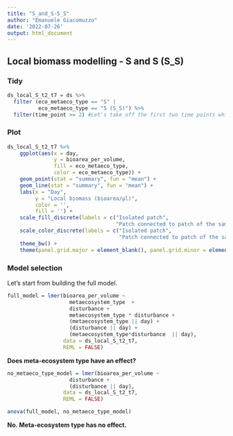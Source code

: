 ```yaml
---
title: "S_and_S-S_S"
author: "Emanuele Giacomuzzo"
date: '2022-07-26'
output: html_document
---
```


## Local biomass modelling - S and S (S_S)

### Tidy

```r
ds_local_S_t2_t7 = ds %>%
  filter (eco_metaeco_type == "S" | 
          eco_metaeco_type == "S (S_S)") %>%
  filter(time_point >= 2) #Let's take off the first two time points which are before the first disturbance event.
```

### Plot

```r
ds_local_S_t2_t7 %>%
    ggplot(aes(x = day,
               y = bioarea_per_volume,
               fill = eco_metaeco_type,
               color = eco_metaeco_type)) +
    geom_point(stat = "summary", fun = "mean") +
    geom_line(stat = "summary", fun = "mean") +
    labs(x = "Day", 
         y = "Local biomass (bioarea/µl)", 
         color = '', 
         fill = '') +
    scale_fill_discrete(labels = c("Isolated patch", 
                                   "Patch connected to patch of the same size")) +
    scale_color_discrete(labels = c("Isolated patch", 
                                    "Patch connected to patch of the same size")) +
    theme_bw() +
    theme(panel.grid.major = element_blank(), panel.grid.minor = element_blank())
```

### Model selection

Let's start from building the full model.

```r
full_model = lmer(bioarea_per_volume ~ 
                    metaecosystem_type  + 
                    disturbance + 
                    metaecosystem_type * disturbance + 
                    (metaecosystem_type || day) + 
                    (disturbance || day) + 
                    (metaecosystem_type*disturbance  || day),
                  data = ds_local_S_t2_t7, 
                  REML = FALSE)
```

**Does meta-ecosystem type have an effect?**

```r

no_metaeco_type_model = lmer(bioarea_per_volume ~ 
                    disturbance + 
                    (disturbance || day),
                  data = ds_local_S_t2_t7, 
                  REML = FALSE)

anova(full_model, no_metaeco_type_model)
```

**No. Meta-ecosystem type has no effect.**
